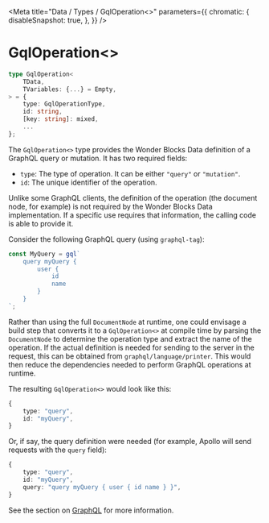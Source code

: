 
<Meta
    title="Data / Types / GqlOperation<>"
    parameters={{
        chromatic: {
            disableSnapshot: true,
        },
    }}
/>

# GqlOperation&lt;&gt;

```ts
type GqlOperation<
    TData,
    TVariables: {...} = Empty,
> = {
    type: GqlOperationType,
    id: string,
    [key: string]: mixed,
    ...
};
```

The `GqlOperation<>` type provides the Wonder Blocks Data definition of a GraphQL query or mutation. It has two required fields:

 * `type`: The type of operation. It can be either `"query"` or `"mutation"`.
 * `id`: The unique identifier of the operation.

Unlike some GraphQL clients, the definition of the operation (the document node, for example) is not required by the Wonder Blocks Data implementation. If a specific use requires that information, the calling code is able to provide it.

Consider the following GraphQL query (using `graphql-tag`):

```ts
const MyQuery = gql`
    query myQuery {
        user {
            id
            name
        }
    }
`;
```

Rather than using the full `DocumentNode` at runtime, one could envisage a build step that converts it to a `GqlOperation<>` at compile time by parsing the `DocumentNode` to determine the operation type and extract the name of the operation. If the actual definition is needed for sending to the server in the request, this can be obtained from `graphql/language/printer`. This would then reduce the dependencies needed to perform GraphQL operations at runtime.

The resulting `GqlOperation<>` would look like this:

```ts
{
    type: "query",
    id: "myQuery",
}
```

Or, if say, the query definition were needed (for example, Apollo will send requests with the `query` field):

```ts
{
    type: "query",
    id: "myQuery",
    query: "query myQuery { user { id name } }",
}
```

See the section on [GraphQL](/docs/data-graphql--page) for more information.
